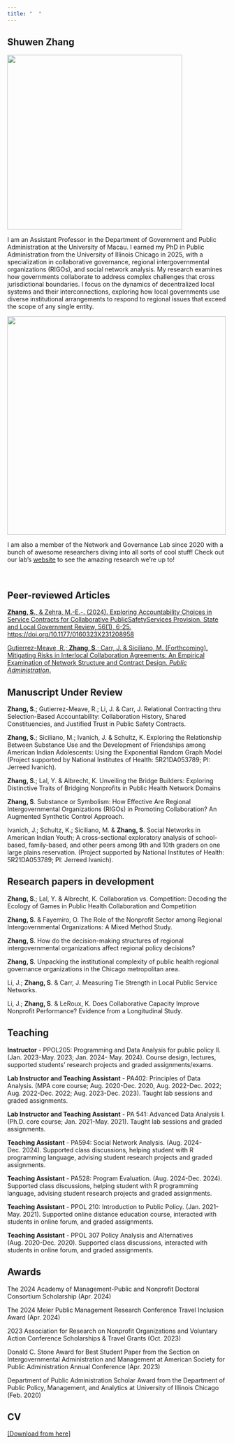 ```yaml
---
title: "  "
---
```


## Shuwen Zhang

![](Image/profile%20photo.jpeg){width="400"}

I am an Assistant Professor in the Department of Government and Public Administration at the University of Macau. I earned my PhD in Public Administration from the University of Illinois Chicago in 2025, with a specialization in collaborative governance, regional intergovernmental organizations (RIGOs), and social network analysis. My research examines how governments collaborate to address complex challenges that cross jurisdictional boundaries. I focus on the dynamics of decentralized local systems and their interconnections, exploring how local governments use diverse institutional arrangements to respond to regional issues that exceed the scope of any single entity.

[![](Image/NGL_Logo.jpg){width="500"}](https://cuppa.uic.edu/net-gov-lab/)

I am also a member of the Network and Governance Lab since 2020 with a bunch of awesome researchers diving into all sorts of cool stuff! Check out our lab's [website](https://cuppa.uic.edu/net-gov-lab/) to see the amazing research we're up to!

\

## Peer-reviewed Articles

[**Zhang, S**., & Zehra, M.-E.-. (2024). Exploring Accountability Choices in Service Contracts for Collaborative Public](https://journals.sagepub.com/doi/10.1177/0160323X231208958?icid=int.sj-abstract.citing-articles.84)[Safety](https://doi.org/10.1177/0160323X231208958)[Services Provision. State and Local Government Review, 56(1), 6-25. https://doi.org/10.1177/0160323X231208958](https://journals.sagepub.com/doi/10.1177/0160323X231208958?icid=int.sj-abstract.citing-articles.84)

[Gutierrez-Meave, R.; **Zhang, S**.; Carr, J. & Siciliano, M. (Forthcoming). Mitigating Risks in Interlocal Collaboration Agreements: An Empirical Examination of Network Structure and Contract Design. *Public Administration*.](https://doi.org/10.1111/padm.13050)

## **Manuscript Under Review**

**Zhang, S**.; Gutierrez-Meave, R.; Li, J. & Carr, J. Relational Contracting thru Selection-Based Accountability: Collaboration History, Shared Constituencies, and Justified Trust in Public Safety Contracts.

**Zhang, S**.; Siciliano, M.; Ivanich, J. & Schultz, K. Exploring the Relationship Between Substance Use and the Development of Friendships among American Indian Adolescents: Using the Exponential Random Graph Model (Project supported by National Institutes of Health: 5R21DA053789; PI: Jerreed Ivanich).

**Zhang, S**.; Lal, Y. & Albrecht, K. Unveiling the Bridge Builders: Exploring Distinctive Traits of Bridging Nonprofits in Public Health Network Domains

**Zhang, S**. Substance or Symbolism: How Effective Are Regional Intergovernmental Organizations (RIGOs) in Promoting Collaboration? An Augmented Synthetic Control Approach.

Ivanich, J.; Schultz, K.; Siciliano, M. & **Zhang, S**. Social Networks in American Indian Youth; A cross-sectional exploratory analysis of school-based, family-based, and other peers among 9th and 10th graders on one large plains reservation. (Project supported by National Institutes of Health: 5R21DA053789; PI: Jerreed Ivanich).

## **Research papers in development**

**Zhang, S**.; Lal, Y. & Albrecht, K. Collaboration vs. Competition: Decoding the Ecology of Games in Public Health Collaboration and Competition

**Zhang, S**. & Fayemiro, O. The Role of the Nonprofit Sector among Regional Intergovernmental Organizations: A Mixed Method Study.

**Zhang, S**. How do the decision-making structures of regional intergovernmental organizations affect regional policy decisions?

**Zhang, S**. Unpacking the institutional complexity of public health regional governance organizations in the Chicago metropolitan area.

Li, J.; **Zhang, S**. & Carr, J. Measuring Tie Strength in Local Public Service Networks.

Li, J.; **Zhang, S**. & LeRoux, K. Does Collaborative Capacity Improve Nonprofit Performance? Evidence from a Longitudinal Study.

## Teaching

**Instructor** - PPOL205: Programming and Data Analysis for public policy II. (Jan. 2023-May. 2023; Jan. 2024- May. 2024). Course design, lectures, supported students’ research projects and graded assignments/exams.

**Lab Instructor and Teaching Assistant** - PA402: Principles of Data Analysis. (MPA core course; Aug. 2020-Dec. 2020, Aug. 2022-Dec. 2022; Aug. 2022-Dec. 2022; Aug. 2023-Dec. 2023). Taught lab sessions and graded assignments.

**Lab Instructor and Teaching Assistant** - PA 541: Advanced Data Analysis I. (Ph.D. core course; Jan. 2021-May. 2021). Taught lab sessions and graded assignments.

**Teaching Assistant** - PA594: Social Network Analysis. (Aug. 2024-Dec. 2024). Supported class discussions, helping student with R programming language, advising student research projects and graded assignments.

**Teaching Assistant** - PA528: Program Evaluation. (Aug. 2024-Dec. 2024). Supported class discussions, helping student with R programming language, advising student research projects and graded assignments.

**Teaching Assistant** - PPOL 210: Introduction to Public Policy. (Jan. 2021-May. 2021). Supported online distance education course, interacted with students in online forum, and graded assignments.

**Teaching Assistant** - PPOL 307 Policy Analysis and Alternatives (Aug. 2020-Dec. 2020). Supported class discussions, interacted with students in online forum, and graded assignments.

## Awards

The 2024 Academy of Management-Public and Nonprofit Doctoral Consortium Scholarship (Apr. 2024)

The 2024 Meier Public Management Research Conference Travel Inclusion Award (Apr. 2024)

2023 Association for Research on Nonprofit Organizations and Voluntary Action Conference Scholarships & Travel Grants (Oct. 2023)

Donald C. Stone Award for Best Student Paper from the Section on Intergovernmental Administration and Management at American Society for Public Administration Annual Conference (Apr. 2023)

Department of Public Administration Scholar Award from the Department of Public Policy, Management, and Analytics at University of Illinois Chicago (Feb. 2020)

## CV

[\[Download from here\]](https://uofi.box.com/s/2u9o1b51zkipua5gg7bk2m3mygatmlp6)
